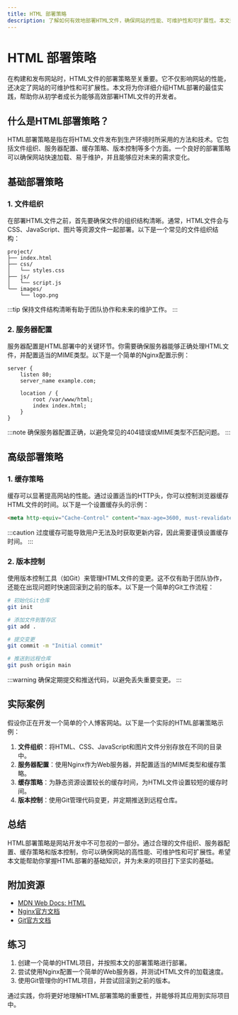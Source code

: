 ```yaml
---
title: HTML 部署策略
description: 了解如何有效地部署HTML文件，确保网站的性能、可维护性和可扩展性。本文适合初学者，涵盖从基础到实际应用的全面内容。
---
```


# HTML 部署策略

在构建和发布网站时，HTML文件的部署策略至关重要。它不仅影响网站的性能，还决定了网站的可维护性和可扩展性。本文将为你详细介绍HTML部署的最佳实践，帮助你从初学者成长为能够高效部署HTML文件的开发者。

## 什么是HTML部署策略？

HTML部署策略是指在将HTML文件发布到生产环境时所采用的方法和技术。它包括文件组织、服务器配置、缓存策略、版本控制等多个方面。一个良好的部署策略可以确保网站快速加载、易于维护，并且能够应对未来的需求变化。

## 基础部署策略

### 1. 文件组织

在部署HTML文件之前，首先要确保文件的组织结构清晰。通常，HTML文件会与CSS、JavaScript、图片等资源文件一起部署。以下是一个常见的文件组织结构：

```
project/
├── index.html
├── css/
│   └── styles.css
├── js/
│   └── script.js
└── images/
    └── logo.png
```

:::tip
保持文件结构清晰有助于团队协作和未来的维护工作。
:::

### 2. 服务器配置

服务器配置是HTML部署中的关键环节。你需要确保服务器能够正确处理HTML文件，并配置适当的MIME类型。以下是一个简单的Nginx配置示例：

```nginx
server {
    listen 80;
    server_name example.com;

    location / {
        root /var/www/html;
        index index.html;
    }
}
```

:::note
确保服务器配置正确，以避免常见的404错误或MIME类型不匹配问题。
:::

## 高级部署策略

### 1. 缓存策略

缓存可以显著提高网站的性能。通过设置适当的HTTP头，你可以控制浏览器缓存HTML文件的时间。以下是一个设置缓存头的示例：

```html
<meta http-equiv="Cache-Control" content="max-age=3600, must-revalidate" />
```

:::caution
过度缓存可能导致用户无法及时获取更新内容，因此需要谨慎设置缓存时间。
:::

### 2. 版本控制

使用版本控制工具（如Git）来管理HTML文件的变更。这不仅有助于团队协作，还能在出现问题时快速回滚到之前的版本。以下是一个简单的Git工作流程：

```bash
# 初始化Git仓库
git init

# 添加文件到暂存区
git add .

# 提交变更
git commit -m "Initial commit"

# 推送到远程仓库
git push origin main
```

:::warning
确保定期提交和推送代码，以避免丢失重要变更。
:::

## 实际案例

假设你正在开发一个简单的个人博客网站。以下是一个实际的HTML部署策略示例：

1. **文件组织**：将HTML、CSS、JavaScript和图片文件分别存放在不同的目录中。
2. **服务器配置**：使用Nginx作为Web服务器，并配置适当的MIME类型和缓存策略。
3. **缓存策略**：为静态资源设置较长的缓存时间，为HTML文件设置较短的缓存时间。
4. **版本控制**：使用Git管理代码变更，并定期推送到远程仓库。

## 总结

HTML部署策略是网站开发中不可忽视的一部分。通过合理的文件组织、服务器配置、缓存策略和版本控制，你可以确保网站的高性能、可维护性和可扩展性。希望本文能帮助你掌握HTML部署的基础知识，并为未来的项目打下坚实的基础。

## 附加资源

- [MDN Web Docs: HTML](https://developer.mozilla.org/en-US/docs/Web/HTML)
- [Nginx官方文档](https://nginx.org/en/docs/)
- [Git官方文档](https://git-scm.com/doc)

## 练习

1. 创建一个简单的HTML项目，并按照本文的部署策略进行部署。
2. 尝试使用Nginx配置一个简单的Web服务器，并测试HTML文件的加载速度。
3. 使用Git管理你的HTML项目，并尝试回滚到之前的版本。

通过实践，你将更好地理解HTML部署策略的重要性，并能够将其应用到实际项目中。